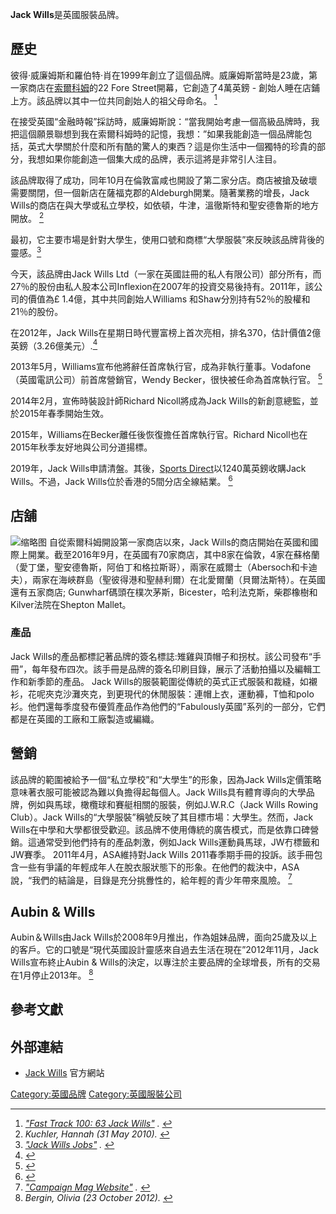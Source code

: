 {{citation style|time=2016-11-05T07:19:43+00:00}}
{{newsrelease|time=2016-11-05T07:19:43+00:00}}
{{Infobox company
| name = Jack Wills
| logo = JackWills-Logo.png
| type = 私人
| products = 服装
| foundation = 1999年（[[德文郡|德文郡]][[索爾科姆|索爾科姆]]）| founder = <!--no wiki link available for either names -->Peter Williams <br />Robert Shaw
| location =  [[英国|英国]][[伦敦|伦敦]]
| locations = 320<!--noinclude Aubin & Wills, main article about JW--> 
| area_served = [[英國|英國]]<br />[[愛爾蘭共和國|愛爾蘭]]<br />[[美國|美國]]<br />[[香港|香港]]<br/> [[澳门|澳门]]<br/> [[科威特|科威特]]<br /> [[阿联酋|阿联酋]]<br /> [[黎巴嫩|黎巴嫩]]
| industry = [[服装|服装]]<br>[[时尚|时尚]]<br />[[服饰|服饰]] 
| revenue = {{profit}} 4.21亿英镑 <small>(2014-15)</small><ref name="2009data">
{{cite web |url=http://www.retailknowledgebank.co.uk/webpdfs/Jack_Wills.pdf |title=Jack Wills Financial Review 2007-2010 |publisher=Retail Knowledge Bank |format=PDF |accessdate=April 28, 2010 }}</ref>
| net_income = {{loss}} 0.72亿英镑 <small>(2014-15)</small><ref name="2009data" />
| num_employees = 1,130 <small>(2009)</small><ref name="2009data" />
| homepage = [http://www.jackwills.com www.jackwills.com]
}}

'''Jack Wills'''是英國服裝品牌。

== 歷史 ==
彼得·威廉姆斯和羅伯特·肖在1999年創立了這個品牌。威廉姆斯當時是23歲，第一家商店在[[索爾科姆|索爾科姆]]的22 Fore Street開幕，它創造了4萬英鎊 - 創始人睡在店鋪上方。該品牌以其中一位共同創始人的祖父母命名。
<ref name="Fast Track 100"><cite class="citation web">[http://www.fasttrack.co.uk/fasttrack/leagues/dbDetails.asp?siteID=1&compID=2777&yr=2011 "Fast Track 100: 63 Jack Wills"] {{webarchive|url=https://web.archive.org/web/20140714165959/http://www.fasttrack.co.uk/fasttrack/leagues/dbDetails.asp?siteID=1&compID=2777&yr=2011 |date=2014-07-14 }}. </cite></ref>

在接受英國“金融時報”採訪時，威廉姆斯說：“當我開始考慮一個高級品牌時，我把這個願景聯想到我在索爾科姆時的記憶，我想：”如果我能創造一個品牌能包括，英式大學關於什麼和所有酷的驚人的東西？這是你生活中一個獨特的珍貴的部分，我想如果你能創造一個集大成的品牌，表示這將是非常引人注目。

該品牌取得了成功，同年10月在倫敦富咸也開設了第二家分店。商店被搶及破壞需要關閉，但一個新店在薩福克郡的Aldeburgh開業。隨著業務的增長，Jack Wills的商店在與大學或私立學校，如依頓，牛津，溫徹斯特和聖安德魯斯的地方開放。
<ref name="FT Kuchler 2010"><cite class="citation news">Kuchler, Hannah (31 May 2010). </cite></ref>

最初，它主要市場是針對大學生，使用口號和商標“大學服裝”來反映該品牌背後的靈感。<ref name="JWJobs"><cite class="citation web">[http://jackwills.com/Jack/Faq.aspx "Jack Wills Jobs"] {{Wayback|url=http://jackwills.com/Jack/Faq.aspx |date=20140107122323 }}<span class="reference-accessdate">. </span></cite></ref>

今天，該品牌由Jack Wills Ltd（一家在英國註冊的私人有限公司）部分所有，而27％的股份由私人股本公司Inflexion在2007年的投資交易後持有。2011年，該公司的價值為£ 1.4億，其中共同創始人Williams 和Shaw分別持有52％的股權和21％的股份。

在2012年，Jack Wills在星期日時代豐富榜上首次亮相，排名370，估計價值2億英鎊（3.26億美元）.<ref>{{cite web|url=http://www.wwd.com/fashion-news/fashion-scoops/britains-rich-pageant-5881576|title=Fashion Figures Make London Rich List 2012|first=Samantha|last=Conti|date=2012-04-30|publisher=|access-date=2016-11-05|archive-date=2020-11-29|archive-url=https://web.archive.org/web/20201129052648/https://wwd.com/fashion-news/fashion-scoops/britains-rich-pageant-5881576/|dead-url=no}}</ref>

2013年5月，Williams宣布他將辭任首席執行官，成為非執行董事。Vodafone（英國電訊公司）前首席營銷官，Wendy Becker，很快被任命為首席執行官。
<ref>{{cite web|url=http://www.retail-week.com/people/jack-wills-appoints-wendy-becker-as-its-chief-executive/5053838.article|title=Jack Wills appoints Wendy Becker as its chief executive|publisher=|access-date=2016-11-05|archive-date=2017-10-02|archive-url=https://web.archive.org/web/20171002071206/https://www.retail-week.com/people/jack-wills-appoints-wendy-becker-as-its-chief-executive/5053838.article|dead-url=no}}</ref>

2014年2月，宣佈時裝設計師Richard Nicoll將成為Jack Wills的新創意總監，並於2015年春季開始生效。

2015年，Williams在Becker離任後恢復擔任首席執行官。Richard Nicoll也在2015年秋季友好地與公司分道揚標。

2019年，Jack Wills申請清盤。其後，[[Sports_Direct|Sports Direct]]以1240萬英鎊收購Jack Wills。不過，Jack Wills位於香港的5間分店全線結業。
<ref>{{cite web|url=https://hk.ulifestyle.com.hk/activity/detail/114954/jack-wills香港分店全線結業-英國總公司申請清盤-傳即日撤出香港|title=Jack Wills香港分店全線結業！英國總公司申請清盤 傳即日撤出香港|publisher=港生活|date=2019-08-07|access-date=2021-12-29|archive-date=2020-12-01|archive-url=https://web.archive.org/web/20201201002046/https://hk.ulifestyle.com.hk/activity/detail/114954/jack-wills%E9%A6%99%E6%B8%AF%E5%88%86%E5%BA%97%E5%85%A8%E7%B7%9A%E7%B5%90%E6%A5%AD-%E8%8B%B1%E5%9C%8B%E7%B8%BD%E5%85%AC%E5%8F%B8%E7%94%B3%E8%AB%8B%E6%B8%85%E7%9B%A4-%E5%82%B3%E5%8D%B3%E6%97%A5%E6%92%A4%E5%87%BA%E9%A6%99%E6%B8%AF|dead-url=no}}</ref>

== 店舖 ==
[[File:Jack-Wills-Store.jpg|缩略图]]
自從索爾科姆開設第一家商店以來，Jack Wills的商店開始在英國和國際上開業。截至2016年9月，在英國有70家商店，其中8家在倫敦，4家在蘇格蘭（愛丁堡，聖安德魯斯，阿伯丁和格拉斯哥），兩家在威爾士（Abersoch和卡迪夫），兩家在海峽群島（聖彼得港和聖赫利爾）在北愛爾蘭（貝爾法斯特）。在英國還有五家商店; Gunwharf碼頭在樸次茅斯，Bicester，哈利法克斯，柴郡橡樹和Kilver法院在Shepton Mallet。

=== 產品 ===
Jack Wills的產品都標記著品牌的簽名標誌:雉雞與頂帽子和拐杖。該公司發布“手冊”，每年發布四次。該手冊是品牌的簽名印刷目錄，展示了活動拍攝以及編輯工作和新季節的產品。 Jack Wills的服裝範圍從傳統的英式正式服裝和裁縫，如襯衫，花呢夾克沙灘夾克，到更現代的休閒服裝：連帽上衣，運動褲，T恤和polo衫。他們還每季度發布優質產品作為他們的“Fabulously英國”系列的一部分，它們都是在英國的工廠和工廠製造或編織。

==  營銷 ==
該品牌的範圍被給予一個“私立學校”和“大學生”的形象，因為Jack Wills定價策略意味著衣服可能被認為難以負擔得起每個人。Jack Wills具有體育導向的大學品牌，例如與馬球，橄欖球和賽艇相關的服裝，例如J.W.R.C（Jack Wills Rowing Club）。Jack Wills的“大學服裝”稱號反映了其目標市場：大學生。然而，Jack Wills在中學和大學都很受歡迎。該品牌不使用傳統的廣告模式，而是依靠口碑營銷。這通常受到他們持有的產品刺激，例如Jack Wills運動員馬球，JW冇標籤和JW賽季。 2011年4月，ASA維持對Jack Wills 2011春季期手冊的投訴。該手冊包含一些有爭議的年輕成年人在脫衣服狀態下的形象。在他們的裁決中，ASA說，“我們的結論是，目錄是充分挑釁性的，給年輕的青少年帶來風險。
<ref name="Campaign"><cite class="citation web">[http://www.campaignlive.co.uk/news/1064106/ "Campaign Mag Website"] {{Wayback|url=http://www.campaignlive.co.uk/news/1064106/ |date=20191017185639 }}<span class="reference-accessdate">. </span></cite></ref>

== Aubin & Wills ==
Aubin＆Wills由Jack Wills於2008年9月推出，作為姐妹品牌，面向25歲及以上的客戶。它的口號是“現代英國設計靈感來自過去生活在現在”2012年11月，Jack Wills宣布終止Aubin & Wills的決定，以專注於主要品牌的全球增長，所有的交易在1月停止2013年。
<ref><cite class="citation news">Bergin, Olivia (23 October 2012). </cite></ref>

== 參考文獻 ==
{{reflist}}

== 外部連結 ==
* [http://www.jackwills.com/ Jack Wills] {{Wayback|url=http://www.jackwills.com/ |date=20210316190731 }} 官方網站

[[Category:英國品牌|Category:英國品牌]]
[[Category:英國服裝公司|Category:英國服裝公司]]